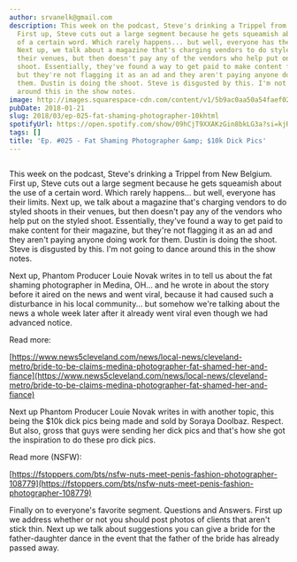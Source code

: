```yaml
---
author: srvanelk@gmail.com
description: This week on the podcast, Steve's drinking a Trippel from New Belgium.
  First up, Steve cuts out a large segment because he gets squeamish about the use
  of a certain word. Which rarely happens... but well, everyone has their limits.
  Next up, we talk about a magazine that's charging vendors to do styled shoots in
  their venues, but then doesn't pay any of the vendors who help put on the styled
  shoot. Essentially, they've found a way to get paid to make content for their magazine,
  but they're not flagging it as an ad and they aren't paying anyone doing work for
  them. Dustin is doing the shoot. Steve is disgusted by this. I'm not going to dance
  around this in the show notes.
image: http://images.squarespace-cdn.com/content/v1/5b9ac0aa50a54faef024c950/1547782352885-H2ZCJC8KP561HUH5TUL1/image-asset.jpeg/img.jpg/weddingphotohangover/embed/episodes/Ep--025---Fat-Shaming-Photographer--10k-Dick-Pics-e1rihd
pubDate: 2018-01-21
slug: 2018/03/ep-025-fat-shaming-photographer-10khtml
spotifyUrl: https://open.spotify.com/show/09hCjT9XXAKzGin8bkLG3a?si=kjRZvQ1JTb6Ov3HVzSSlWA
tags: []
title: 'Ep. #025 - Fat Shaming Photographer &amp; $10k Dick Pics'
---
```


<figure>
  <img src="http://images.squarespace-cdn.com/content/v1/5b9ac0aa50a54faef024c950/1547782352885-H2ZCJC8KP561HUH5TUL1/image-asset.jpeg/img.jpg/weddingphotohangover/embed/episodes/Ep--025---Fat-Shaming-Photographer--10k-Dick-Pics-e1rihd" alt="" />
</figure>

This week on the podcast, Steve's drinking a Trippel from New Belgium. First up, Steve cuts out a large segment because he gets squeamish about the use of a certain word. Which rarely happens... but well, everyone has their limits. Next up, we talk about a magazine that's charging vendors to do styled shoots in their venues, but then doesn't pay any of the vendors who help put on the styled shoot. Essentially, they've found a way to get paid to make content for their magazine, but they're not flagging it as an ad and they aren't paying anyone doing work for them. Dustin is doing the shoot. Steve is disgusted by this. I'm not going to dance around this in the show notes.

Next up, Phantom Producer Louie Novak writes in to tell us about the fat shaming photographer in Medina, OH... and he wrote in about the story before it aired on the news and went viral, because it had caused such a disturbance in his local community... but somehow we're talking about the news a whole week later after it already went viral even though we had advanced notice.

Read more:

[https://www.news5cleveland.com/news/local-news/cleveland-metro/bride-to-be-claims-medina-photographer-fat-shamed-her-and-fiance](https://www.news5cleveland.com/news/local-news/cleveland-metro/bride-to-be-claims-medina-photographer-fat-shamed-her-and-fiance)

Next up Phantom Producer Louie Novak writes in with another topic, this being the $10k dick pics being made and sold by Soraya Doolbaz. Respect. But also, gross that guys were sending her dick pics and that's how she got the inspiration to do these pro dick pics.

Read more (NSFW):

[https://fstoppers.com/bts/nsfw-nuts-meet-penis-fashion-photographer-108779](https://fstoppers.com/bts/nsfw-nuts-meet-penis-fashion-photographer-108779)

Finally on to everyone's favorite segment. Questions and Answers. First up we address whether or not you should post photos of clients that aren't stick thin. Next up we talk about suggestions you can give a bride for the father-daughter dance in the event that the father of the bride has already passed away.